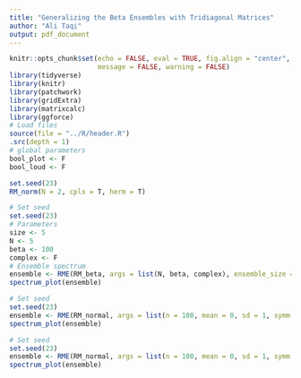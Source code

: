 ```yaml
---
title: "Generalizing the Beta Ensembles with Tridiagonal Matrices"
author: "Ali Taqi"
output: pdf_document
---
```


```r
knitr::opts_chunk$set(echo = FALSE, eval = TRUE, fig.align = "center", 
                      message = FALSE, warning = FALSE)
library(tidyverse)
library(knitr)
library(patchwork)
library(gridExtra)
library(matrixcalc)
library(ggforce)
# Load files
source(file = "../R/header.R")
.src(depth = 1)
# global parameters
bool_plot <- F
bool_loud <- F
```

```r
set.seed(23)
RM_norm(N = 2, cplx = T, herm = T)
```


```r
# Set seed
set.seed(23)
# Parameters
size <- 5
N <- 5
beta <- 100
complex <- F
# Ensemble spectrum
ensemble <- RME(RM_beta, args = list(N, beta, complex), ensemble_size = 1000)
spectrum_plot(ensemble)
```


```r
# Set seed
set.seed(23)
ensemble <- RME(RM_normal, args = list(n = 100, mean = 0, sd = 1, symm = F, complex = T, hermitian = F), size = 50)
spectrum_plot(ensemble)
```

```r
# Set seed
set.seed(23)
ensemble <- RME(RM_normal, args = list(n = 100, mean = 0, sd = 1, symm = F, complex = T, hermitian = T), size = 50)
spectrum_plot(ensemble)
```



